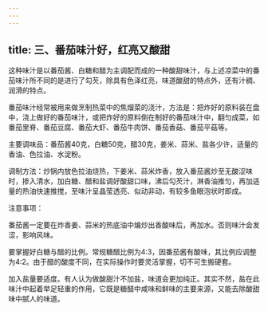```yaml
---
---
---
```

title: 三、番茄味汁好，红亮又酸甜
---




这种味汁是以番茄酱、白糖和醋为主调配而成的一种酸甜味汁，与上述凉菜中的番茄味汁所不同的是进行了勾芡，除具有色泽红亮，味道酸甜的特点外，还有汁稠、润滑的特点。

番茄味汁经常被用来做烹制热菜中的焦熘菜的浇汁，方法是：把炸好的原料装在盘中，浇上做好的番茄味汁，或把炸好的原料倒在制好的番茄味汁中，翻匀成菜，如番茄里脊、番茄豆腐、番茄大虾、番茄牛肉饼、番茄香菇、番茄平菇等。

主要调味品：番茄酱40克，白糖50克，醋30克，姜米、蒜米、盐各少许，适量的香油、色拉油、水淀粉。

调制方法：炒锅内放色拉油烧热，下姜米、蒜米炸香，放入番茄酱炒至无酸涩味时，掺入清水，加白糖、醋和盐调好酸甜口味，沸后勾芡汁，淋香油推匀，再加适量的热油快速推搅，至味汁呈晶莹透亮、似动非动，有较多鱼眼泡状时即成。

注意事项：

番茄酱一定要在炸香姜、蒜米的热底油中煸炒出香酸味后，再加水。否则味汁会发涩，影响风味。

要掌握好白糖与醋的比例。常规糖醋比例为4:3，因番茄酱有酸味，其比例应调整为4:2。由于醋的酸度不同，在实际操作时要灵活掌握，切不可生搬硬套。

加入盐量要适度。有人认为做酸甜汁不加盐，味道会更加纯正。其实不然，盐在此味汁中起着举足轻重的作用，它既是糖醋中咸味和鲜味的主要来源，又能去除酸甜味中腻人的味道。
